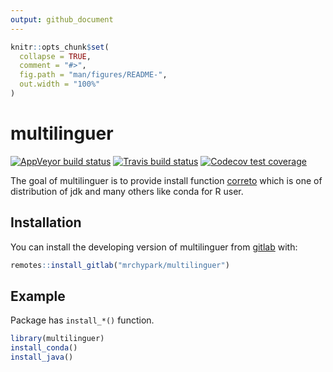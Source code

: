 ```yaml
---
output: github_document
---
```


<!-- README.md is generated from README.Rmd. Please edit that file -->

```r
knitr::opts_chunk$set(
  collapse = TRUE,
  comment = "#>",
  fig.path = "man/figures/README-",
  out.width = "100%"
)
```
# multilinguer

<!-- badges: start -->
[![AppVeyor build status](https://ci.appveyor.com/api/projects/status/github/mrchypark/multilinguer?branch=master&svg=true)](https://ci.appveyor.com/project/mrchypark/multilinguer)
[![Travis build status](https://travis-ci.org/mrchypark/multilinguer.svg?branch=master)](https://travis-ci.org/mrchypark/multilinguer)
[![Codecov test coverage](https://codecov.io/gh/mrchypark/multilinguer/branch/master/graph/badge.svg)](https://codecov.io/gh/mrchypark/multilinguer?branch=master)
<!-- badges: end -->

The goal of multilinguer is to provide install function [ correto](https://aws.amazon.com/en/corretto/) which is one of distribution of jdk and many others like conda for R user.

## Installation

You can install the developing version of multilinguer from [gitlab](https://gitlab.com/mrchypark/multilinguer) with:

``` r
remotes::install_gitlab("mrchypark/multilinguer")
```

## Example

Package has `install_*()` function.

``` r
library(multilinguer)
install_conda()
install_java()
```
